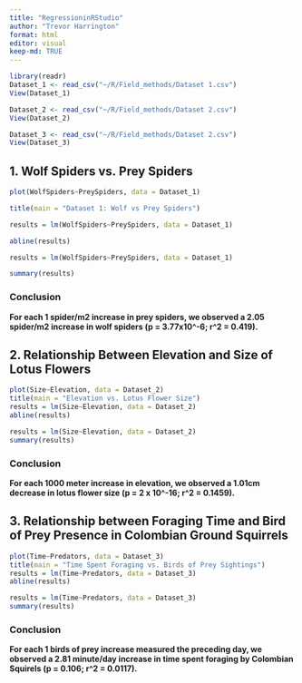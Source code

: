 ```yaml
---
title: "RegressioninRStudio"
author: "Trevor Harrington"
format: html
editor: visual
keep-md: TRUE
---
```


```r
library(readr)
Dataset_1 <- read_csv("~/R/Field_methods/Dataset 1.csv")
View(Dataset_1)

Dataset_2 <- read_csv("~/R/Field_methods/Dataset 2.csv")
View(Dataset_2)

Dataset_3 <- read_csv("~/R/Field_methods/Dataset 2.csv")
View(Dataset_3)

```

## 1. Wolf Spiders vs. Prey Spiders

```r

plot(WolfSpiders~PreySpiders, data = Dataset_1)

title(main = "Dataset 1: Wolf vs Prey Spiders")

results = lm(WolfSpiders~PreySpiders, data = Dataset_1)

abline(results)

```

```r
results = lm(WolfSpiders~PreySpiders, data = Dataset_1)

summary(results)
```

### Conclusion

**For each 1 spider/m2 increase in prey spiders, we observed a 2.05 spider/m2 increase in wolf spiders (p = 3.77x10\^-6; r\^2 = 0.419).**

## 2. Relationship Between Elevation and Size of Lotus Flowers

```r

plot(Size~Elevation, data = Dataset_2)
title(main = "Elevation vs. Lotus Flower Size")
results = lm(Size~Elevation, data = Dataset_2)
abline(results)
```

```r
results = lm(Size~Elevation, data = Dataset_2)
summary(results)
```

### Conclusion

**For each 1000 meter increase in elevation, we observed a 1.01cm decrease in lotus flower size (p = 2 x 10\^-16; r\^2 = 0.1459).**

## 3. Relationship between Foraging Time and Bird of Prey Presence in Colombian Ground Squirrels

```r

plot(Time~Predators, data = Dataset_3)
title(main = "Time Spent Foraging vs. Birds of Prey Sightings")
results = lm(Time~Predators, data = Dataset_3)
abline(results)
```

```r
results = lm(Time~Predators, data = Dataset_3)
summary(results)
```

### Conclusion

**For each 1 birds of prey increase measured the preceding day, we observed a 2.81 minute/day increase in time spent foraging by Colombian Squirels (p = 0.106; r\^2 = 0.0117).**
